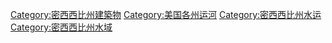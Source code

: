 [[Category:密西西比州建築物|Category:密西西比州建築物]]
[[Category:美国各州运河|Category:美国各州运河]]
[[Category:密西西比州水运|Category:密西西比州水运]]
[[Category:密西西比州水域|Category:密西西比州水域]]